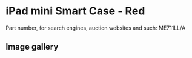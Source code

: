 # iPad mini Smart Case - Red

Part number, for search engines, auction websites and such: ME711LL/A

## Image gallery

<div style={{ width: "768px" }}>
  <GalleryComponent
    images={[
      {
        original: "/everysource/ME711",
        thumbnail: "/everypreview/ME711",
      },
      {
        original: "/everysource/ME711_AV1_SILVER",
        thumbnail: "/everypreview/ME711_AV1_SILVER",
      },
      {
        original: "/everysource/ME711_AV1_SPACE_GRAY",
        thumbnail: "/everypreview/ME711_AV1_SPACE_GRAY",
      },
      {
        original: "/everysource/ME711_AV3",
        thumbnail: "/everypreview/ME711_AV3",
      },
      {
        original: "/everysource/ME711_AV4",
        thumbnail: "/everypreview/ME711_AV4",
      },
      {
        original: "/everysource/ME711_AV5",
        thumbnail: "/everypreview/ME711_AV5",
      },
      {
        original: "/everysource/ME711_AV6",
        thumbnail: "/everypreview/ME711_AV6",
      }
    ]}
  />
</div>